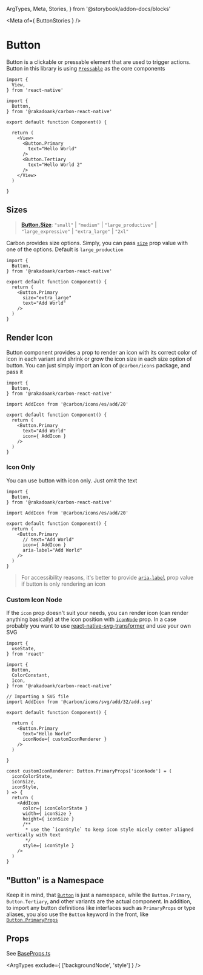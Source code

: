  ArgTypes,
  Meta,
  Stories,
} from '@storybook/addon-docs/blocks'


<Meta
  of={ ButtonStories }
/>

# Button

Button is a clickable or pressable element that are used to trigger actions. Button in this library is using [`Pressable`](https://reactnative.dev/docs/pressable) as the core components

```tsx
import {
  View,
} from 'react-native'

import {
  Button,
} from '@rakadoank/carbon-react-native'

export default function Component() {

  return (
    <View>
      <Button.Primary
        text="Hello World"
      />
      <Button.Tertiary
        text="Hello World 2"
      />
    </View>
  )

}
```

<Stories
  title="Variants"
/>

## Sizes

> [**Button.Size**](https://github.com/RakaDoank/carbon-react-native/blob/main/packages/carbon-react-native/src/components/button/Size.ts): `"small"` \| `"medium"` \| `"large_productive"` \| `"large_expressive"` \| `"extra_large"` \| `"2xl"`

Carbon provides size options. Simply, you can pass [`size`](../definitions/namespaces/Button/interfaces/BaseProps.md#size) prop value with one of the options. Default is `large_production`

```tsx
import {
  Button,
} from '@rakadoank/carbon-react-native'

export default function Component() {
  return (
    <Button.Primary
      size="extra_large"
      text="Add World"
    />
  )
}
```

## Render Icon

Button component provides a prop to render an icon with its correct color of icon in each variant and shrink or grow the icon size in each size option of button. You can just simply import an icon of `@carbon/icons` package, and pass it

```tsx
import {
  Button,
} from '@rakadoank/carbon-react-native'

import AddIcon from '@carbon/icons/es/add/20'

export default function Component() {
  return (
    <Button.Primary
      text="Add World"
      icon={ AddIcon }
    />
  )
}
```

### Icon Only

You can use button with icon only. Just omit the text

```tsx
import {
  Button,
} from '@rakadoank/carbon-react-native'

import AddIcon from '@carbon/icons/es/add/20'

export default function Component() {
  return (
    <Button.Primary
      // text="Add World"
      icon={ AddIcon }
      aria-label="Add World"
    />
  )
}
```

> For accessibility reasons, it's better to provide [`aria-label`](https://reactnative.dev/docs/view#aria-label) prop value if button is only rendering an icon

### Custom Icon Node

If the `icon` prop doesn't suit your needs, you can render icon (can render anything basically) at the icon position with [`iconNode`](../definitions/namespaces/Button/interfaces/BaseProps#iconnode) prop. In a case probably you want to use [react-native-svg-transformer](https://github.com/kristerkari/react-native-svg-transformer) and use your own SVG

```tsx
import {
  useState,
} from 'react'

import {
  Button,
  ColorConstant,
  Icon,
} from '@rakadoank/carbon-react-native'

// Importing a SVG file
import AddIcon from '@carbon/icons/svg/add/32/add.svg'

export default function Component() {

  return (
    <Button.Primary
      text="Hello World"
      iconNode={ customIconRenderer }
    />
  )

}

const customIconRenderer: Button.PrimaryProps['iconNode'] = (
  iconColorState,
  iconSize,
  iconStyle,
) => {
  return (
    <AddIcon
      color={ iconColorState }
      width={ iconSize }
      height={ iconSize }
      /**
       * use the `iconStyle` to keep icon style nicely center aligned vertically with text
       */
      style={ iconStyle }
    />
  )
}
```

## "Button" is a Namespace

Keep it in mind, that [`Button`](https://github.com/RakaDoank/carbon-react-native/blob/main/packages/carbon-react-native/src/components/button/index.tsx) is just a namespace, while the `Button.Primary`, `Button.Tertiary`, and other variants are the actual component. In addition, to import any button definitions like interfaces such as `PrimaryProps` or type aliases, you also use the `Button` keyword in the front, like [`Button.PrimaryProps`](https://github.com/RakaDoank/carbon-react-native/blob/main/packages/carbon-react-native/src/components/button/primary/PrimaryProps.ts)

## Props

See [BaseProps.ts](https://github.com/RakaDoank/carbon-react-native/blob/main/packages/carbon-react-native/src/components/button/base/BaseProps.ts)

<ArgTypes
  exclude={ ['backgroundNode', 'style'] }
/>
